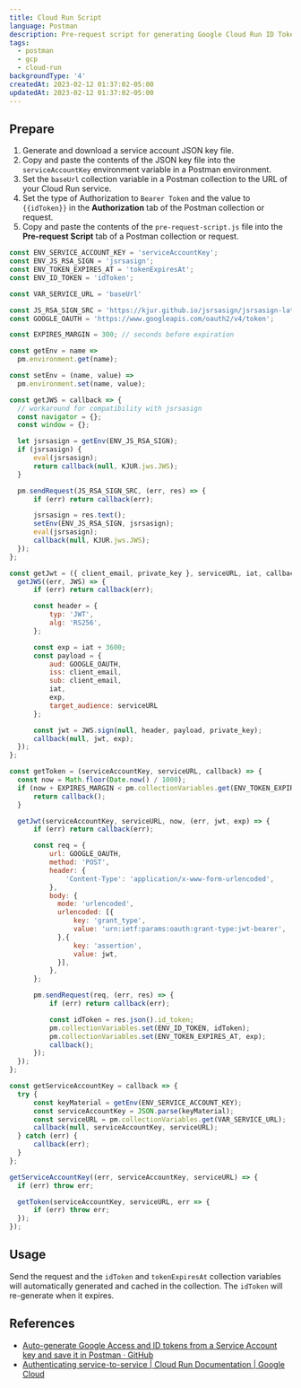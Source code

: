 ```yaml
---
title: Cloud Run Script
language: Postman
description: Pre-request script for generating Google Cloud Run ID Token
tags:
  - postman
  - gcp
  - cloud-run
backgroundType: '4'
createdAt: 2023-02-12 01:37:02-05:00
updatedAt: 2023-02-12 01:37:02-05:00
---
```


## Prepare

1. Generate and download a service account JSON key file.
2. Copy and paste the contents of the JSON key file into the `serviceAccountKey` environment variable in a Postman environment.
3. Set the `baseUrl` collection variable in a Postman collection to the URL of your Cloud Run service.
4. Set the type of Authorization to `Bearer Token` and the value to `{{idToken}}` in the **Authorization** tab of the Postman collection or request.
5. Copy and paste the contents of the `pre-request-script.js` file into the **Pre-request Script** tab of a Postman collection or request.

```javascript:pre-request-script.js
const ENV_SERVICE_ACCOUNT_KEY = 'serviceAccountKey';
const ENV_JS_RSA_SIGN = 'jsrsasign';
const ENV_TOKEN_EXPIRES_AT = 'tokenExpiresAt';
const ENV_ID_TOKEN = 'idToken';

const VAR_SERVICE_URL = 'baseUrl'

const JS_RSA_SIGN_SRC = 'https://kjur.github.io/jsrsasign/jsrsasign-latest-all-min.js';
const GOOGLE_OAUTH = 'https://www.googleapis.com/oauth2/v4/token';

const EXPIRES_MARGIN = 300; // seconds before expiration

const getEnv = name =>
  pm.environment.get(name);

const setEnv = (name, value) =>
  pm.environment.set(name, value);

const getJWS = callback => {
  // workaround for compatibility with jsrsasign
  const navigator = {};
  const window = {};

  let jsrsasign = getEnv(ENV_JS_RSA_SIGN);
  if (jsrsasign) {
      eval(jsrsasign);
      return callback(null, KJUR.jws.JWS);
  }

  pm.sendRequest(JS_RSA_SIGN_SRC, (err, res) => {
      if (err) return callback(err);

      jsrsasign = res.text();
      setEnv(ENV_JS_RSA_SIGN, jsrsasign);
      eval(jsrsasign);
      callback(null, KJUR.jws.JWS);
  });
};

const getJwt = ({ client_email, private_key }, serviceURL, iat, callback) => {
  getJWS((err, JWS) => {
      if (err) return callback(err);

      const header = {
          typ: 'JWT',
          alg: 'RS256',
      };

      const exp = iat + 3600;
      const payload = {
          aud: GOOGLE_OAUTH,
          iss: client_email,
          sub: client_email,
          iat,
          exp,
          target_audience: serviceURL
      };

      const jwt = JWS.sign(null, header, payload, private_key);
      callback(null, jwt, exp);
  });
};

const getToken = (serviceAccountKey, serviceURL, callback) => {
  const now = Math.floor(Date.now() / 1000);
  if (now + EXPIRES_MARGIN < pm.collectionVariables.get(ENV_TOKEN_EXPIRES_AT)) {
      return callback();
  }

  getJwt(serviceAccountKey, serviceURL, now, (err, jwt, exp) => {
      if (err) return callback(err);

      const req = {
          url: GOOGLE_OAUTH,
          method: 'POST',
          header: {
              'Content-Type': 'application/x-www-form-urlencoded',
          },
          body: {
            mode: 'urlencoded',
            urlencoded: [{
                key: 'grant_type',
                value: 'urn:ietf:params:oauth:grant-type:jwt-bearer',
            },{
                key: 'assertion',
                value: jwt,
            }],
          },
      };

      pm.sendRequest(req, (err, res) => {
          if (err) return callback(err);

          const idToken = res.json().id_token;
          pm.collectionVariables.set(ENV_ID_TOKEN, idToken);
          pm.collectionVariables.set(ENV_TOKEN_EXPIRES_AT, exp);
          callback();
      });
  });
};

const getServiceAccountKey = callback => {
  try {
      const keyMaterial = getEnv(ENV_SERVICE_ACCOUNT_KEY);
      const serviceAccountKey = JSON.parse(keyMaterial);
      const serviceURL = pm.collectionVariables.get(VAR_SERVICE_URL);
      callback(null, serviceAccountKey, serviceURL);
  } catch (err) {
      callback(err);
  }
};

getServiceAccountKey((err, serviceAccountKey, serviceURL) => {
  if (err) throw err;

  getToken(serviceAccountKey, serviceURL, err => {
      if (err) throw err;
  });
});
```

## Usage

Send the request and the `idToken` and `tokenExpiresAt` collection variables will automatically generated and cached in the collection. The `idToken` will re-generate when it expires.

## References

- [Auto-generate Google Access and ID tokens from a Service Account key and save it in Postman · GitHub](https://gist.github.com/dinvlad/425a072c8d23c1895e9d345b67909af0?permalink_comment_id=3733051)
- [Authenticating service-to-service | Cloud Run Documentation | Google Cloud](https://cloud.google.com/run/docs/authenticating/service-to-service)
